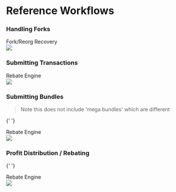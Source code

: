 # Reference Workflows

### Handling Forks

<summary> Fork/Reorg Recovery </summary>
<img src="https://raw.githubusercontent.com/manifoldfinance/overview-docs/master/handling_fork.svg" />

### Submitting Transactions

<summary> Rebate Engine </summary>
<img src="https://raw.githubusercontent.com/manifoldfinance/overview-docs/master/submit_tx.svg" />

### Submitting Bundles

> Note this does not include 'mega bundles' which are different

{' '}
<summary> Rebate Engine </summary>

<img src="https://raw.githubusercontent.com/manifoldfinance/overview-docs/master/submit_bundle.svg" />

### Profit Distribution / Rebating

{' '}
<summary> Rebate Engine </summary>

<img src="https://raw.githubusercontent.com/manifoldfinance/overview-docs/master/profit_dist.svg" />
